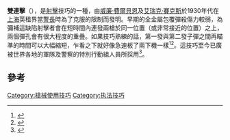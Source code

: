 {{noteTA
|G1=軍事
|G2=長度單位
|G3=Firearms
}}
'''雙連擊'''（{{lang-en|'''Double tap'''}}），是[[射擊|射擊]]技巧的一種，由[[威廉·費爾貝恩|威廉·費爾貝恩]]及[[艾瑞克·賽克斯|艾瑞克·賽克斯]]於1930年代在[[上海|上海]]英租界當[[上海公共租界巡捕房|警長]]時為了克服{{link-en|全金屬披甲彈|Full metal jacket bullet}}的限制而發明。早期的全金屬包覆彈殺傷力較弱，為彌補這缺陷射擊者會在短時間內連發兩槍於同一位置（或非常接近的位置）之上，兩個彈孔會有很大程度的重疊。如果技巧熟練的話，第一發與第二發子彈之間再瞄準的時間可以大幅縮短，乍看之下就好像急速板了兩下機一樣<ref name=guntec>{{cite web |url=http://www.midwayusa.com/guntecdictionary.exe/showterm?TermID=2107 |title=GunTec Dictionary |publisher=MidwayUSA |accessdate=2007-09-08 |deadurl=yes |archiveurl=https://web.archive.org/web/20080530181340/http://www.midwayusa.com/guntecdictionary.exe/showterm?TermID=2107 |archivedate=2008-05-30 }}</ref><ref name=frog>{{cite web |url=http://www.frfrogspad.com/glossary.htm |title=A Glossary of Terms Relating to Firearms |accessdate=2007-09-08 |archive-date=2021-04-22 |archive-url=https://web.archive.org/web/20210422010021/http://www.frfrogspad.com/glossary.htm |dead-url=no }}</ref>。這技巧至今已廣被世界各地的軍隊及警察的特別行動組人員所採用<ref>{{cite web|title=Lesson 18. Close Quarters Combat|url=https://rdl.train.army.mil/soldierPortal/atia/adlsc/view/public/11116-1/tc/7-98-1/chap2l18.htm|publisher=United States Army|accessdate=6 June 2011|deadurl=yes|archiveurl=https://web.archive.org/web/20111004211950/https://rdl.train.army.mil/soldierPortal/atia/adlsc/view/public/11116-1/tc/7-98-1/chap2l18.htm|archivedate=2011年10月4日}}</ref>。

==參考==
{{reflist}}

[[Category:槍械使用技巧|Category:槍械使用技巧]]
[[Category:执法技巧|Category:执法技巧]]